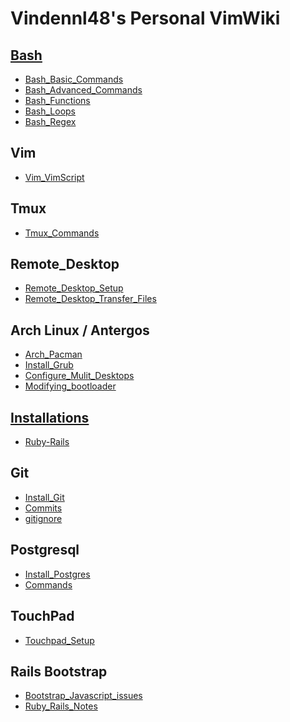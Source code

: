 = Vindennl48's Personal VimWiki =

== [[Bash]] ==
* [[Bash_Basic_Commands]]
* [[Bash_Advanced_Commands]]
* [[Bash_Functions]]
* [[Bash_Loops]]
* [[Bash_Regex]]

== Vim ==
* [[Vim_VimScript]]

== Tmux ==
* [[Tmux_Commands]]

== Remote_Desktop  ==
* [[Remote_Desktop_Setup]]
* [[Remote_Desktop_Transfer_Files]]

== Arch Linux / Antergos ==
* [[Arch_Pacman]]
* [[Install_Grub]]
* [[Configure_Mulit_Desktops]]
* [[Modifying_bootloader]]

== [[Installations]] ==
* [[Ruby-Rails]]

== Git ==
* [[Install_Git]]
* [[Commits]]
* [[gitignore]]

== Postgresql ==
* [[Install_Postgres]]
* [[Commands]]

== TouchPad ==
* [[Touchpad_Setup]]

== Rails Bootstrap ==
* [[Bootstrap_Javascript_issues]]
* [[Ruby_Rails_Notes]]

